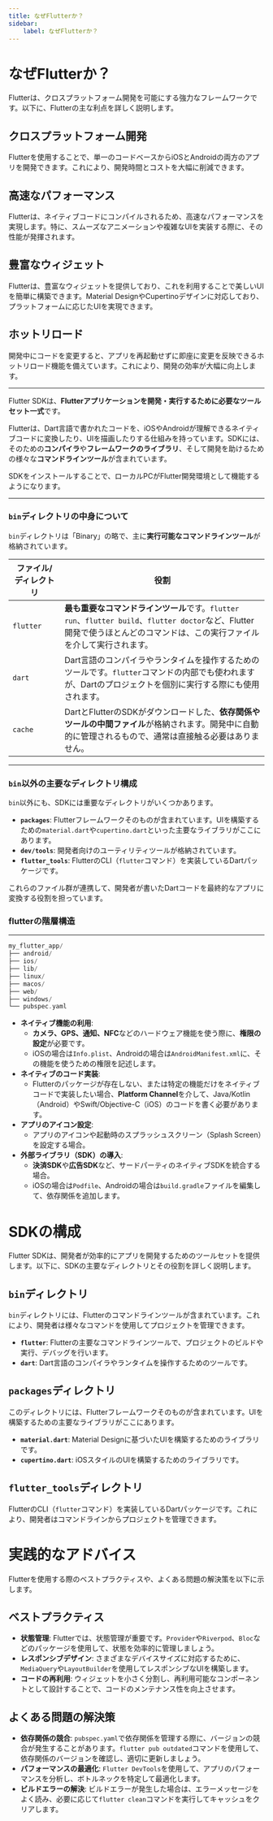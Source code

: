 ```yaml
---
title: なぜFlutterか？
sidebar:
    label: なぜFlutterか？
---
```


# なぜFlutterか？

Flutterは、クロスプラットフォーム開発を可能にする強力なフレームワークです。以下に、Flutterの主な利点を詳しく説明します。

## クロスプラットフォーム開発

Flutterを使用することで、単一のコードベースからiOSとAndroidの両方のアプリを開発できます。これにより、開発時間とコストを大幅に削減できます。

## 高速なパフォーマンス

Flutterは、ネイティブコードにコンパイルされるため、高速なパフォーマンスを実現します。特に、スムーズなアニメーションや複雑なUIを実装する際に、その性能が発揮されます。

## 豊富なウィジェット

Flutterは、豊富なウィジェットを提供しており、これを利用することで美しいUIを簡単に構築できます。Material DesignやCupertinoデザインに対応しており、プラットフォームに応じたUIを実現できます。

## ホットリロード

開発中にコードを変更すると、アプリを再起動せずに即座に変更を反映できるホットリロード機能を備えています。これにより、開発の効率が大幅に向上します。

---

Flutter SDKは、**Flutterアプリケーションを開発・実行するために必要なツールセット一式**です。

Flutterは、Dart言語で書かれたコードを、iOSやAndroidが理解できるネイティブコードに変換したり、UIを描画したりする仕組みを持っています。SDKには、そのための**コンパイラ**や**フレームワークのライブラリ**、そして開発を助けるための様々な**コマンドラインツール**が含まれています。

SDKをインストールすることで、ローカルPCがFlutter開発環境として機能するようになります。

---

### `bin`ディレクトリの中身について

`bin`ディレクトリは「Binary」の略で、主に**実行可能なコマンドラインツール**が格納されています。

| ファイル/ディレクトリ | 役割 |
| --- | --- |
| `flutter` | **最も重要なコマンドラインツール**です。`flutter run`、`flutter build`、`flutter doctor`など、Flutter開発で使うほとんどのコマンドは、この実行ファイルを介して実行されます。 |
| `dart` | Dart言語のコンパイラやランタイムを操作するためのツールです。`flutter`コマンドの内部でも使われますが、Dartのプロジェクトを個別に実行する際にも使用されます。 |
| `cache` | DartとFlutterのSDKがダウンロードした、**依存関係やツールの中間ファイル**が格納されます。開発中に自動的に管理されるもので、通常は直接触る必要はありません。 |

---

### `bin`以外の主要なディレクトリ構成

`bin`以外にも、SDKには重要なディレクトリがいくつかあります。

- **`packages`**: Flutterフレームワークそのものが含まれています。UIを構築するための`material.dart`や`cupertino.dart`といった主要なライブラリがここにあります。
- **`dev/tools`**: 開発者向けのユーティリティツールが格納されています。
- **`flutter_tools`**: FlutterのCLI（`flutter`コマンド）を実装しているDartパッケージです。

これらのファイル群が連携して、開発者が書いたDartコードを最終的なアプリに変換する役割を担っています。

### flutterの階層構造

---

```dart
my_flutter_app/
├── android/
├── ios/
├── lib/
├── linux/
├── macos/
├── web/
├── windows/
└── pubspec.yaml
```

- **ネイティブ機能の利用**:
    - **カメラ、GPS、通知、NFC**などのハードウェア機能を使う際に、**権限の設定**が必要です。
    - iOSの場合は`Info.plist`、Androidの場合は`AndroidManifest.xml`に、その機能を使うための権限を記述します。
- **ネイティブのコード実装**:
    - Flutterのパッケージが存在しない、または特定の機能だけをネイティブコードで実装したい場合、**Platform Channel**を介して、Java/Kotlin（Android）やSwift/Objective-C（iOS）のコードを書く必要があります。
- **アプリのアイコン設定**:
    - アプリのアイコンや起動時のスプラッシュスクリーン（Splash Screen）を設定する場合。
- **外部ライブラリ（SDK）の導入**:
    - **決済SDK**や**広告SDK**など、サードパーティのネイティブSDKを統合する場合。
    - iOSの場合は`Podfile`、Androidの場合は`build.gradle`ファイルを編集して、依存関係を追加します。

# SDKの構成

Flutter SDKは、開発者が効率的にアプリを開発するためのツールセットを提供します。以下に、SDKの主要なディレクトリとその役割を詳しく説明します。

## `bin`ディレクトリ

`bin`ディレクトリには、Flutterのコマンドラインツールが含まれています。これにより、開発者は様々なコマンドを使用してプロジェクトを管理できます。

- **`flutter`**: Flutterの主要なコマンドラインツールで、プロジェクトのビルドや実行、デバッグを行います。
- **`dart`**: Dart言語のコンパイラやランタイムを操作するためのツールです。

## `packages`ディレクトリ

このディレクトリには、Flutterフレームワークそのものが含まれています。UIを構築するための主要なライブラリがここにあります。

- **`material.dart`**: Material Designに基づいたUIを構築するためのライブラリです。
- **`cupertino.dart`**: iOSスタイルのUIを構築するためのライブラリです。

## `flutter_tools`ディレクトリ

FlutterのCLI（`flutter`コマンド）を実装しているDartパッケージです。これにより、開発者はコマンドラインからプロジェクトを管理できます。

# 実践的なアドバイス

Flutterを使用する際のベストプラクティスや、よくある問題の解決策を以下に示します。

## ベストプラクティス

- **状態管理**: Flutterでは、状態管理が重要です。`Provider`や`Riverpod`、`Bloc`などのパッケージを使用して、状態を効率的に管理しましょう。
- **レスポンシブデザイン**: さまざまなデバイスサイズに対応するために、`MediaQuery`や`LayoutBuilder`を使用してレスポンシブなUIを構築します。
- **コードの再利用**: ウィジェットを小さく分割し、再利用可能なコンポーネントとして設計することで、コードのメンテナンス性を向上させます。

## よくある問題の解決策

- **依存関係の競合**: `pubspec.yaml`で依存関係を管理する際に、バージョンの競合が発生することがあります。`flutter pub outdated`コマンドを使用して、依存関係のバージョンを確認し、適切に更新しましょう。
- **パフォーマンスの最適化**: `Flutter DevTools`を使用して、アプリのパフォーマンスを分析し、ボトルネックを特定して最適化します。
- **ビルドエラーの解決**: ビルドエラーが発生した場合は、エラーメッセージをよく読み、必要に応じて`flutter clean`コマンドを実行してキャッシュをクリアします。
